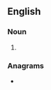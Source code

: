 ==English==

===Noun===
{{head|en|noun plural form}}

# {{plural of|quartet|lang=en}}

===Anagrams===
* {{anagrams|en|a=aeqrsttu|squatter}}
